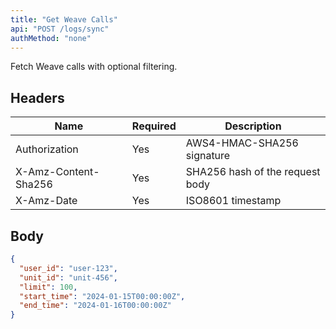 ```yaml
---
title: "Get Weave Calls"
api: "POST /logs/sync"
authMethod: "none"
---
```


Fetch Weave calls with optional filtering.

## Headers


| Name | Required | Description |
| --- | --- | --- |
| Authorization | Yes | AWS4-HMAC-SHA256 signature |
| X-Amz-Content-Sha256 | Yes | SHA256 hash of the request body |
| X-Amz-Date | Yes | ISO8601 timestamp |


## Body

```json
{
  "user_id": "user-123",
  "unit_id": "unit-456",
  "limit": 100,
  "start_time": "2024-01-15T00:00:00Z",
  "end_time": "2024-01-16T00:00:00Z"
}
```
